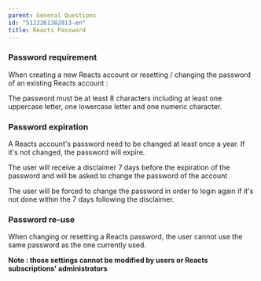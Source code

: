 ```yaml
---
parent: General Questions
id: "5122261382813-en"
title: Reacts Password
---
```

### Password requirement

When creating a new Reacts account or resetting / changing the password of an existing Reacts account :

The password must be at least 8 characters including at least one uppercase letter, one lowercase letter and one numeric character.

### Password expiration

A Reacts account's password need to be changed at least once a year. If it's not changed, the password will expire.

The user will receive a disclaimer 7 days before the expiration of the password and will be asked to change the password of the account

The user will be forced to change the password in order to login again if it's not done within the 7 days following the disclaimer.

### Password re-use

When changing or resetting a Reacts password, the user cannot use the same password as the one currently used.

**Note : those settings cannot be modified by users or Reacts subscriptions' administrators**


